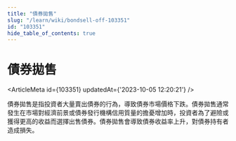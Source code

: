 ```yaml
---
title: "債券拋售"
slug: "/learn/wiki/bondsell-off-103351"
id: "103351"
hide_table_of_contents: true
---
```



# 債券拋售

<ArticleMeta id={103351} updatedAt={'2023-10-05 12:20:21'} />
<div className='border-solid border-b border-t-0 my-4 border-[var(--ifm-color-gray-300)]' />

債券拋售是指投資者大量賣出債券的行為，導致債券市場價格下跌。債券拋售通常發生在市場對經濟前景或債券發行機構信用質量的擔憂增加時，投資者為了避險或獲得更高的收益而選擇出售債券。債券拋售會導致債券收益率上升，對債券持有者造成損失。
